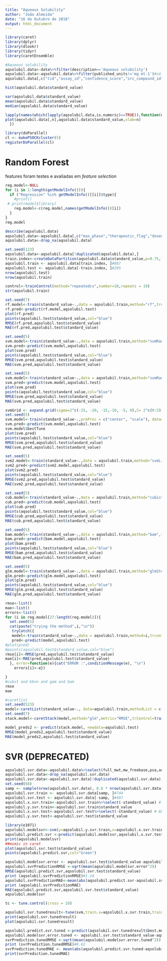 ```yaml
---
title: "Aqueous Solubility"
author: "João Almeida"
date: "16 de Outubro de 2018"
output: html_document
---
```

```r
library(caret)
library(dplyr)
library(dlookr)
library(tidyr)
library(caretEnsemble)
```

```r
#Aqueous solubility
aqsolubil.data<-data%>%filter(description=='Aqueous solubility')
aqsolubil.data<-aqsolubil.data%>%filter(published_units!='mg ml-1')#só nos nulls
aqsolubil.data[,c("tid","assay_id","confidence_score","src_compound_id","published_value","src_id")]<-NULL
```


```r
hist(aqsolubil.data$standard_value)

var(aqsolubil.data$standard_value)
mean(aqsolubil.data$standard_value)
median(aqsolubil.data$standard_value)

lapply(names(which(lapply(aqsolubil.data,is.numeric)==TRUE)),function(n){
plot(aqsolubil.data[,n],aqsolubil.data$standard_value,xlab=n)
  })
```
```r
library(doParallel)
cl <- makePSOCKcluster(5)
registerDoParallel(cl)
```

# Random Forest
features foram testes e avaliadas em *feature selection*
```r
reg.model<-NULL
for (i in 1:length(getModelInfo())){
  if ("Regression" %in% getModelInfo()[[i]]$type){
    #print()
 # print(model$library)
    reg.model<-c(reg.model,names(getModelInfo())[i])
  }
}
reg.model
```

```r
describe(aqsolubil.data)
aqsolubil.data<-aqsolubil.data[,c("max_phase","therapeutic_flag","dosed_ingredient","structure_type","molecule_type","oral","parenteral","topical","black_box_warning","natural_product","first_in_class","chirality","prodrug","inorganic_flag","availability_type","polymer_flag","mw_freebase","alogp","hba","hbd","psa","rtb","ro3_pass","num_ro5_violations", "acd_most_apka","acd_most_bpka","acd_logp","acd_logd","molecular_species","full_mwt","aromatic_rings","heavy_atoms","num_alerts","qed_weighted",  "mw_monoisotopic","hba_lipinski",  "hbd_lipinski",  "num_lipinski_ro5_violations","standard_value")]
aqsolubil.data<-drop_na(aqsolubil.data)

set.seed(123)
aqsolubil.data<-aqsolubil.data[!duplicated(aqsolubil.data),]
train.index<-createDataPartition(aqsolubil.data$standard_value,p=0.75,list = FALSE)
aqsolubil.train <- aqsolubil.data[train.index, ]#887
aqsolubil.test <- aqsolubil.data[-train.index, ]#295
nrow(aqsolubil.test)
nrow(aqsolubil.train)

control<-trainControl(method="repeatedcv",number=10,repeats = 10)
str(aqsolubil.train)

```
```r
set.seed(7)
rf.model<-train(standard_value~.,data = aqsolubil.train,method="rf",trcontrol=control,metric="RMSE")
rf.pred<-predict(rf.model,aqsolubil.test)
plot(rf.pred)
points(aqsolubil.test$standard_value,col="blue")
RMSE(rf.pred,aqsolubil.test$standard_value)
MAE(rf.pred,aqsolubil.test$standard_value)

```

```r
set.seed(5)
svm.model<-train(standard_value~.,data = aqsolubil.train,method="svmRadial",trcontrol=control,metric="RMSE")
svm.pred<-predict(svm.model,aqsolubil.test)
plot(svm.pred)
points(aqsolubil.test$standard_value,col="blue")
RMSE(svm.pred,aqsolubil.test$standard_value)
MAE(svm.pred,aqsolubil.test$standard_value)
```
```r
set.seed(5)
svm.model<-train(standard_value~.,data = aqsolubil.train,method="svmRadial",trcontrol=control,metric="RMSE")
svm.pred<-predict(svm.model,aqsolubil.test)
plot(svm.pred)
points(aqsolubil.test$standard_value,col="blue")
RMSE(svm.pred,aqsolubil.test$standard_value)
MAE(svm.pred,aqsolubil.test$standard_value)
```
```r
svmGrid <- expand.grid(sigma=2^c(-25, -20, -15,-10, -5, 0),C= 2^c(0:5))
set.seed(5)
svm.model<-train(standard_value~.,preProc = c("center", "scale"), data=aqsolubil.train, method="svmRadial", trcontrol=control, metric="RMSE", tuneGrid=svmGrid)
svm.pred<-predict(svm.model,aqsolubil.test)
svm.model$bestTune
plot(svm.pred)
points(aqsolubil.test$standard_value,col="blue")
RMSE(svm.pred,aqsolubil.test$standard_value)
MAE(svm.pred,aqsolubil.test$standard_value)
```


```r
set.seed(5)
svm2.model<-train(standard_value~.,data = aqsolubil.train,method="svmLinear2",trcontrol=control,metric="RMSE")
svm2.pred<-predict(svm2.model,aqsolubil.test)
plot(svm2.pred)
points(aqsolubil.test$standard_value,col="blue")
RMSE(svm2.pred,aqsolubil.test$standard_value)
MAE(svm2.pred,aqsolubil.test$standard_value)
```


```r
set.seed(5)
cub.model<-train(standard_value~.,data = aqsolubil.train,method="cubist",trcontrol=control,metric="RMSE")
cub.pred<-predict(cub.model,aqsolubil.test)
plot(cub.pred)
points(aqsolubil.test$standard_value,col="blue")
RMSE(cub.pred,aqsolubil.test$standard_value)
MAE(cub.pred,aqsolubil.test$standard_value)
```


```r
set.seed(5)
bam.model<-train(standard_value~.,data = aqsolubil.train,method="bam",trcontrol=control,metric="RMSE")
bam.pred<-predict(bam.model,aqsolubil.test)
plot(bam.pred)
points(aqsolubil.test$standard_value,col="blue")
RMSE(bam.pred,aqsolubil.test$standard_value)
MAE(bam.pred,aqsolubil.test$standard_value)
```

```r
set.seed(5)
glm.model<-train(standard_value~.,data = aqsolubil.train,method="glmStepAIC",trcontrol=control,metric="MAE")
glm.pred<-predict(glm.model,aqsolubil.test)
plot(glm.pred)
points(aqsolubil.test$standard_value,col="blue")
RMSE(glm.pred,aqsolubil.test$standard_value)
MAE(glm.pred,aqsolubil.test$standard_value)
```

```r
rmse<-list()
mae<-list()
errors<-list()
for (i in reg.model[27:length(reg.model)]){
  set.seed(5)
  cat(paste("trying the method",i,"\n"))
   tryCatch({
   model<-train(standard_value~.,data = aqsolubil.train,method=i,trcontrol=control,metric="RMSE")
   pred<-predict(model,aqsolubil.test)
#plot(pred)
#points(aqsolubil.test$standard_value,col="blue")
rmse[i]<-RMSE(pred,aqsolubil.test$standard_value)
mae[i]<-MAE(pred,aqsolubil.test$standard_value)
  }, error=function(e){cat("ERROR :",conditionMessage(e), "\n")
    errors[i]<-e})

}
#cubst and kknn and gam and bam
rmse
mae
```



```r
#caretlist
set.seed(523)
model<-caretList(standard_value~., data=aqsolubil.train,methodList = c("cubist","kknn","gam","bam"),trControl = trainControl(method="repeatedcv",number=10,repeats = 10,  index=createResample(aqsolubil.train$standard_value, 10),savePredictions = "final"),metric="RMSE")
set.seed(7)
stack.model<-caretStack(model,method="glm",metric="RMSE",trControl=trainControl(method="repeatedcv",number=10,repeats = 10,savePredictions = "final"))

model_preds2 <- predict(stack.model, newdata=aqsolubil.test)
RMSE(model_preds2,aqsolubil.test$standard_value)
MAE(model_preds2,aqsolubil.test$standard_value)

```

# SVR (DEPRECATED)

```r
aqsolubil.svr.data<-aqsolubil.data%>%select(full_mwt,mw_freebase,psa,acd_most_apka,hba,hbd,acd_logp,acd_logd,rtb,acd_most_bpka,mw_monoisotopic,aromatic_rings,standard_value) # 68%
aqsolubil.svr.data<-drop_na(aqsolubil.svr.data)
aqsolubil.svr.data<-aqsolubil.svr.data[!duplicated(aqsolubil.svr.data),]
set.seed(68)
samp <- sample(nrow(aqsolubil.svr.data), 0.6 * nrow(aqsolubil.svr.data))
aqsolubil.svr.train <- aqsolubil.svr.data[samp, ]#744
aqsolubil.svr.test <- aqsolubil.svr.data[-samp, ]#497
aqsolubil.x.svr.train<-aqsolubil.svr.train%>%select(-standard_value) # 68%
aqsolubil.y.svr.train<-aqsolubil.svr.train$standard_value
aqsolubil.x.svr.test<-aqsolubil.svr.test%>%select(-standard_value) # 68%
aqsolubil.y.svr.test<-aqsolubil.svr.test$standard_value
```


```r
library(e1071)
aqsolubil.modelsvr<-svm(y=aqsolubil.y.svr.train,x=aqsolubil.x.svr.train)
aqsolubil.predict.svr <-predict(aqsolubil.modelsvr,aqsolubil.x.svr.test)
print(aqsolubil.modelsvr)
##mimic in caret
plot(aqsolubil.svr.test$standard_value)
points(aqsolubil.predict.svr,col="Green")
```


```r
aqsolubil.modelsvr.error <- aqsolubil.svr.test$standard_value-aqsolubil.predict.svr
aqsolubil.svrPredictionRMSE <-sqrt(mean(aqsolubil.modelsvr.error^2))
RMSE(aqsolubil.predict.svr,aqsolubil.svr.test$standard_value)
print (aqsolubil.svrPredictionRMSE)#1.14
aqsolubil.svrPredictionMAE<-mean(abs(aqsolubil.predict.svr-aqsolubil.svr.test$standard_value))
print (aqsolubil.svrPredictionMAE)
MAE(aqsolubil.predict.svr,aqsolubil.svr.test$standard_value)
aqsolubil.modelsvr
```

```r
tc <- tune.control(cross = 10)
```


```r
aqsolubil.svr.tunedresult<-tune(svm,train.x=aqsolubil.x.svr.train,train.y=aqsolubil.y.svr.train,ranges=list(epsilon=seq(0,0.2,0.01),cost=2^(2:7)),tunecontrol = tc)
print(aqsolubil.svr.tunedresult)
plot(aqsolubil.svr.tunedresult)
```


```r
aqsolubil.predict.svr.tuned <-predict(aqsolubil.svr.tunedresult$best.model,aqsolubil.x.svr.test)
aqsolubil.modelsvr.error.tuned <- aqsolubil.svr.test$standard_value-aqsolubil.predict.svr.tuned
svrPrediction.tunedRMSE <-sqrt(mean(aqsolubil.modelsvr.error.tuned^2))
print (svrPrediction.tunedRMSE)#0.62
svrPrediction.tunedMAE <- mean(abs(aqsolubil.predict.svr.tuned-aqsolubil.svr.test$standard_value))
print(svrPrediction.tunedMAE)
```